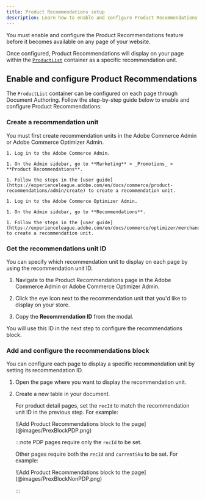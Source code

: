 ```yaml
---
title: Product Recommendations setup
description: Learn how to enable and configure Product Recommendations on Commerce Storefronts powered by Edge Delivery Services.
---
```



You must enable and configure the Product Recommendations feature before it becomes available on any page of your website.

Once configured, Product Recommendations will display on your page within the [`ProductList`](/dropins/recommendations/containers/product-list/) container as a specific recommendation unit.

## Enable and configure Product Recommendations

The `ProductList` container can be configured on each page through Document Authoring. Follow the step-by-step guide below to enable and configure Product Recommendations:

<Tasks>

<Task>

### Create a recommendation unit

You must first create recommendation units in the Adobe Commerce Admin or Adobe Commerce Optimizer Admin.

<Tabs>
  <TabItem label="Adobe Commerce">

  <Steps>

    1. Log in to the Adobe Commerce Admin.

    1. On the Admin sidebar, go to **Marketing** > _Promotions_ > **Product Recommendations**.

    1. Follow the steps in the [user guide](https://experienceleague.adobe.com/en/docs/commerce/product-recommendations/admin/create) to create a recommendation unit.

  </Steps>

  </TabItem>

  <TabItem label="Adobe Commerce Optimizer">

  <Steps>

    1. Log in to the Adobe Commerce Optimizer Admin.
    
    1. On the Admin sidebar, go to **Recommendations**.

    1. Follow the steps in the [user guide](https://experienceleague.adobe.com/en/docs/commerce/optimizer/merchandising/recommendations/create) to create a recommendation unit.

  </Steps>

  </TabItem>
</Tabs>

</Task>

<Task>

### Get the recommendations unit ID

You can specify which recommendation unit to display on each page by using the recommendation unit ID.

<Steps>

1. Navigate to the Product Recommendations page in the Adobe Commerce Admin or Adobe Commerce Optimizer Admin.

1. Click the eye icon next to the recommendation unit that you'd like to display on your store.

1. Copy the **Recommendation ID** from the modal.

</Steps>

You will use this ID in the next step to configure the recommendations block.

</Task>

<Task>

### Add and configure the recommendations block

You can configure each page to display a specific recommendation unit by setting its recommendation ID.

<Steps>

1. Open the page where you want to display the recommendation unit.

1. Create a new table in your document. 

   For product detail pages, set the `recId` to match the recommendation unit ID in the previous step. For example:

   <Diagram caption="Add Product Recommendations block to the page">
   ![Add Product Recommendations block to the page](@images/PrexBlockPDP.png)
   </Diagram>

   :::note
   PDP pages require only the `recId` to be set.

   Other pages require both the `recId` and `currentSku` to be set. For example:

   <Diagram caption="Add Product Recommendations block to the page">
   ![Add Product Recommendations block to the page](@images/PrexBlockNonPDP.png)
   </Diagram>

   :::

</Steps>

</Task>

</Tasks>
